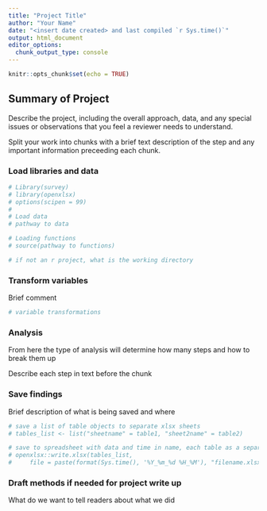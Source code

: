 ```yaml
---
title: "Project Title"
author: "Your Name"
date: "<insert date created> and last compiled `r Sys.time()`"
output: html_document
editor_options: 
  chunk_output_type: console
---
```


```r
knitr::opts_chunk$set(echo = TRUE)
```

## Summary of Project

Describe the project, including the overall approach, data, and any special issues or observations that you feel a reviewer needs to understand. 

Split your work into chunks with a brief text description of the step and any important information preceeding each chunk. 

### Load libraries and data

```r
# Library(survey)
# library(openxlsx)
# options(scipen = 99)
# 
# Load data
# pathway to data

# Loading functions
# source(pathway to functions)

# if not an r project, what is the working directory

```

### Transform variables 

Brief comment

```r

# variable transformations


```

### Analysis

From here the type of analysis will determine how many steps and how to break them up

Describe each step in text before the chunk

### Save findings

Brief description of what is being saved and where

```r
# save a list of table objects to separate xlsx sheets
# tables_list <- list("sheetname" = table1, "sheet2name" = table2)

# save to spreadsheet with data and time in name, each table as a separate tab
# openxlsx::write.xlsx(tables_list, 
#     file = paste(format(Sys.time(), '%Y_%m_%d %H_%M'), "filename.xlsx", sep = "_"))


```


### Draft methods if needed for project write up

What do we want to tell readers about what we did



